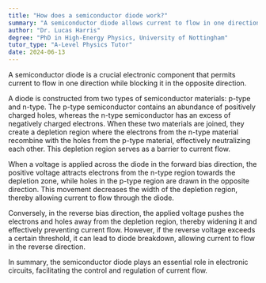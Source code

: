 ```yaml
---
title: "How does a semiconductor diode work?"
summary: "A semiconductor diode allows current to flow in one direction and blocks it in the other."
author: "Dr. Lucas Harris"
degree: "PhD in High-Energy Physics, University of Nottingham"
tutor_type: "A-Level Physics Tutor"
date: 2024-06-13
---
```


A semiconductor diode is a crucial electronic component that permits current to flow in one direction while blocking it in the opposite direction.

A diode is constructed from two types of semiconductor materials: p-type and n-type. The p-type semiconductor contains an abundance of positively charged holes, whereas the n-type semiconductor has an excess of negatively charged electrons. When these two materials are joined, they create a depletion region where the electrons from the n-type material recombine with the holes from the p-type material, effectively neutralizing each other. This depletion region serves as a barrier to current flow.

When a voltage is applied across the diode in the forward bias direction, the positive voltage attracts electrons from the n-type region towards the depletion zone, while holes in the p-type region are drawn in the opposite direction. This movement decreases the width of the depletion region, thereby allowing current to flow through the diode.

Conversely, in the reverse bias direction, the applied voltage pushes the electrons and holes away from the depletion region, thereby widening it and effectively preventing current flow. However, if the reverse voltage exceeds a certain threshold, it can lead to diode breakdown, allowing current to flow in the reverse direction.

In summary, the semiconductor diode plays an essential role in electronic circuits, facilitating the control and regulation of current flow.
    